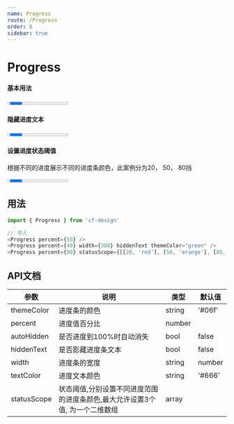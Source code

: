```yaml
---
name: Progress
route: /Progress
order: 8
sidebar: true
---
```



# Progress

#### 基本用法

<Playground>
    <Progress themeColor="red" percent={50}  /><br />
    <Progress themeColor="blue" percent={80}  /><br />
</Playground>

#### 隐藏进度文本

<Playground>
    <Progress themeColor="red" percent={50}  /><br />
    <Progress themeColor="blue" percent={80} hiddenText  /><br />
</Playground>


#### 设置进度状态阈值
根据不同的进度展示不同的进度条颜色，此案例分为20， 50， 80挡

<Playground>
    <Progress percent={19} statusScope={[[20, 'red'], [50, 'orange'], [80, '#06f']]} /><br />
    <Progress percent={40} statusScope={[[20, 'red'], [50, 'orange'], [80, '#06f']]} /><br />
    <Progress percent={90} statusScope={[[20, 'red'], [50, 'orange'], [80, '#06f']]} />
</Playground>


## 用法

``` js
import { Progress } from 'cf-design'

// 导入
<Progress percent={50} />
<Progress percent={40} width={300} hiddenText themeColor="green" />
<Progress percent={90} statusScope={[[20, 'red'], [50, 'orange'], [80, '#06f']]} />
```

## API文档
|  参数  |  说明  |  类型  |  默认值  |
|  ---   |  ---  |  ---  |  ---  |
|  themeColor  |  进度条的颜色  |  string  |  '#06f'  |
|  percent  |  进度值百分比  |  number  |    |
|  autoHidden  |  是否进度到100%时自动消失  |  bool  |  false  |
|  hiddenText  |  是否影藏进度条文本  |  bool  |  false  |
|  width  |  进度条的宽度  |  string|number  |  320 |
|  textColor  |  进度文本颜色  |  string  |  '#666'  |
|  statusScope  |  状态阈值,分别设置不同进度范围的进度条颜色,最大允许设置3个值, 为一个二维数组  |  array  |    |
